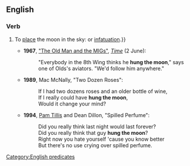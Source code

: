 ==English==

===Verb===
{{head|en|verb|head=[[hang]] [[the]] [[moon]]}}

# {{context|idiomatic|US}} To [[place]] the moon in the sky: {{non-gloss definition|used as an example of a superlative act attributed to someone viewed with uncritical or excessive [[awe]], [[reverence]]{{,}} or [[infatuation]].}}
#* '''1967''', [http://www.time.com/time/magazine/article/0,9171,902043-1,00.html "The Old Man and the MIGs"], [[w:Time magazine|''Time'']] (2 June):
#*: "Everybody in the 8th Wing thinks he '''hung the moon'''," says one of Olds's aviators. "We'd follow him anywhere."
#* '''1989''', Mac McNally, "Two Dozen Roses":
#*: If I had two dozens roses and an older bottle of wine,
#*: If I really could have '''hung the moon''',
#*: Would it change your mind?
#* '''1994''', [[w:Pam Tillis|Pam Tillis]] and Dean Dillon, "Spilled Perfume":
#*: Did you really think last night would last forever?
#*: Did you really think that guy '''hung the moon'''?
#*: Right now you hate yourself 'cause you know better
#*: But there's no use crying over spilled perfume.

[[Category:English predicates]]